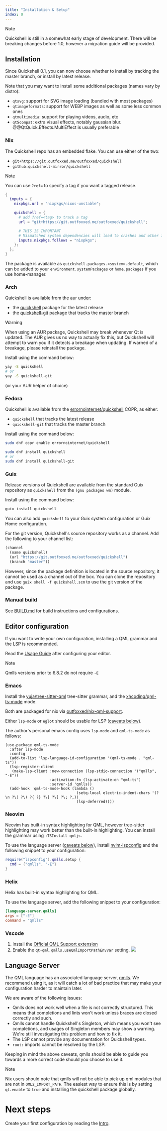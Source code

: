 ```yaml
---
title: "Installation & Setup"
index: 0
---
```

> [!NOTE]
> Quickshell is still in a somewhat early stage of development.
> There will be breaking changes before 1.0, however a migration guide will be provided.

## Installation

Since Quickshell 0.1, you can now choose whether to install by tracking the master branch,
or install by latest release.

Note that you may want to install some additional packages (names vary by distro):
- `qtsvg`: support for SVG image loading (bundled with most packages)
- `qtimageformats`: support for WEBP images as well as some less common ones
- `qtmultimedia`: support for playing videos, audio, etc
- `qt5compat`: extra visual effects, notably gaussian blur. @@QtQuick.Effects.MultiEffect is usually preferable

### Nix
The Quickshell repo has an embedded flake. You can use either of the two:

- `git+https://git.outfoxxed.me/outfoxxed/quickshell`
- `github:quickshell-mirror/quickshell`

> [!NOTE]
> You can use `?ref=` to specify a tag if you want a tagged release.

```nix
{
  inputs = {
    nixpkgs.url = "nixpkgs/nixos-unstable";

    quickshell = {
      # add ?ref=<tag> to track a tag
      url = "git+https://git.outfoxxed.me/outfoxxed/quickshell";

      # THIS IS IMPORTANT
      # Mismatched system dependencies will lead to crashes and other issues.
      inputs.nixpkgs.follows = "nixpkgs";
    };
  };
}
```

The package is available as `quickshell.packages.<system>.default`, which can be added to
your `environment.systemPackages` or `home.packages` if you use home-manager.

### Arch
Quickshell is available from the aur under:
- the [quickshell](https://aur.archlinux.org/packages/quickshell) package for the latest release
- the [quickshell-git](https://aur.archlinux.org/packages/quickshell-git) package that tracks the master branch

> [!WARNING]
> When using an AUR package, Quickshell may break whenever Qt is updated.
> The AUR gives us no way to actually fix this, but Quickshell will attempt to
> warn you if it detects a breakage when updating. If warned of a breakage,
> please reinstall the package.

Install using the command below:
```sh
yay -S quickshell
# or
yay -S quickshell-git
```
(or your AUR helper of choice)

### Fedora
Quickshell is available from the [errornointernet/quickshell] COPR, as either:
- `quickshell` that tracks the latest release
- `quickshell-git` that tracks the master branch

[errornointernet/quickshell]: https://copr.fedorainfracloud.org/coprs/errornointernet/quickshell

Install using the command below:
```sh
sudo dnf copr enable errornointernet/quickshell

sudo dnf install quickshell
# or
sudo dnf install quickshell-git
```

### Guix
Release versions of Quickshell are available from the standard Guix repository
as `quickshell` from the `(gnu packages wm)` module.

Install using the command below:
```sh
guix install quickshell
```

You can also add `quickshell` to your Guix system configuration or Guix Home configuration.

For the git version, Quickshell's source repository works as a channel.
Add the following to your channel list:

```scheme
(channel
  (name quickshell)
  (url "https://git.outfoxxed.me/outfoxxed/quickshell")
  (branch "master"))
```

However, since the package definition is located in the source repository, it cannot be used
as a channel out of the box. You can clone the repository and use `guix shell -f quickshell.scm`
to use the git version of the package.

### Manual build
See [BUILD.md](https://git.outfoxxed.me/quickshell/quickshell/src/branch/master/BUILD.md)
for build instructions and configurations.

## Editor configuration
If you want to write your own configuration, installing a QML grammar and the LSP is recommended.

Read the [Usage Guide](/docs/guide) after configuring your editor.

> [!NOTE]
> Qmlls versions prior to 6.8.2 do not require `-E`

### Emacs
Install the [yuja/tree-sitter-qml](https://github.com/yuja/tree-sitter-qmljs) tree-sitter grammar,
and the [xhcoding/qml-ts-mode](https://github.com/xhcoding/qml-ts-mode) mode.

Both are packaged for nix via [outfoxxed/nix-qml-support](https://git.outfoxxed.me/outfoxxed/nix-qml-support).

Either `lsp-mode` or `eglot` should be usable for LSP ([caveats below](#language-server)).

The author's personal emacs config uses `lsp-mode` and `qml-ts-mode` as follows:
```elisp
(use-package qml-ts-mode
  :after lsp-mode
  :config
  (add-to-list 'lsp-language-id-configuration '(qml-ts-mode . "qml-ts"))
  (lsp-register-client
   (make-lsp-client :new-connection (lsp-stdio-connection '("qmlls", "-E"))
                    :activation-fn (lsp-activate-on "qml-ts")
                    :server-id 'qmlls))
  (add-hook 'qml-ts-mode-hook (lambda ()
                                (setq-local electric-indent-chars '(?\n ?\( ?\) ?{ ?} ?\[ ?\] ?\; ?,))
                                (lsp-deferred))))
```

### Neovim
Neovim has built-in syntax highlighting for QML, however tree-sitter highlighting
may work better than the built-in highlighting. You can install the grammar
using `:TSInstall qmljs`.

To use the language server ([caveats below](#language-server)),
install [nvim-lspconfig](https://github.com/neovim/nvim-lspconfig)
and the following snippet to your configuration:

```lua
require("lspconfig").qmlls.setup {
  cmd = {"qmlls", "-E"}
}
```

### Helix
Helix has built-in syntax highlighting for QML.

To use the language server, add the following snippet to your configuration:

```toml
[language-server.qmlls]
args = ["-E"]
command = "qmlls"
```

### Vscode
1. Install the [Official QML Support extension]
2. Enable the `qt-qml.qmlls.useQmlImportPathEnvVar` setting.
![](/assets/images/vscode-qml-env.png)

[Official QML Support extension]: https://marketplace.visualstudio.com/items?itemName=TheQtCompany.qt-qml

## Language Server
The QML language has an associated language server,
[qmlls](https://doc.qt.io/qt-6/qtqml-tooling-qmlls.html).
We recommend using it, as it will catch a lot of bad practice that may
make your configuration harder to maintain later.

We are aware of the following issues:
- Qmlls does not work well when a file is not correctly structured.
  This means that completions and lints won't work unless braces are closed
  correctly and such.
- Qmlls cannot handle Quickshell's Singleton, which means you won't see completions,
  and usages of Singleton members may show a warning. We're still investigating
  this problem and how to fix it.
- The LSP cannot provide any documentation for Quickshell types.
- `root:` imports cannot be resolved by the LSP.

Keeping in mind the above caveats, qmlls should be able to guide you towards a
more correct code should you choose to use it.

> [!NOTE]
> Nix users should note that qmlls will not be able to pick up qml modules
> that are not in `QML2_IMPORT_PATH`. The easiest way to ensure this is by setting
> `qt.enable` to `true` and installing the quickshell package globally.

# Next steps

Create your first configuration by reading the [Intro](/docs/configuration/intro).
